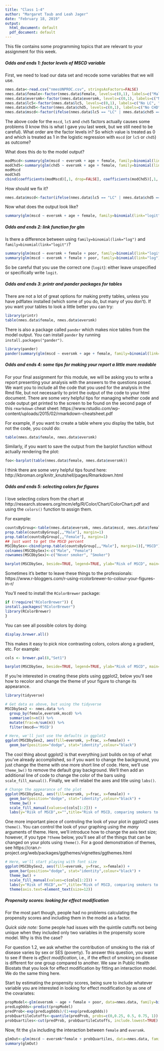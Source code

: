 ```yaml
---
title: "Class 1-4"
author: "Margaret Taub and Leah Jager"
date: "February 18, 2019"
output:
  html_document: default
  pdf_document: default
---
```


This file contains some programming topics that are relevant to your assignment for this week.

##### **Odds and ends 1: factor levels of MSCD variable**


First, we need to load our data set and recode some variables that we will use.
```r
nmes.data<-read.csv("nmesUNPROC.csv", stringsAsFactors=FALSE)
nmes.data$female<-factor(nmes.data$female, levels=c(0,1), labels=c("Male", "Female"))
nmes.data$eversmk<-factor(nmes.data$eversmk, levels=c(0,1), labels=c("No", "Yes"))
nmes.data$lc5<-factor(nmes.data$lc5, levels=c(0,1), labels=c("No LC", "LC"))
nmes.data$chd5<-factor(nmes.data$chd5, levels=c(0,1), labels=c("No CHD", "CHD"))
nmes.data$mscd<-factor(ifelse(nmes.data$lc5 == "LC" | nmes.data$chd5 == "CHD", "MSCD", "No MSCD"))
```

The above code for the `mscd`, `lc5` and `chd5` factors actually causes some problems (I know this is what I gave you last week, but we still need to be careful). What order are the factor levels in? So which value is treated as 0 and which is treated as 1 in the logistic regression with `mscd` (or `lc5` or `chd5`) as outcome?

What does this do to the model output?
```r
modMscd<-summary(glm(mscd ~ eversmk + age + female, family=binomial(link="logit"), data=nmes.data))
modChd5<-summary(glm(chd5 ~ eversmk + age + female, family=binomial(link="logit"), data=nmes.data))
modMscd
modChd5
cbind(coefficients(modMscd)[,1, drop=FALSE], coefficients(modChd5)[,1, drop=FALSE])
```

How should we fix it?

```r
nmes.data$mscd<-factor(ifelse(nmes.data$lc5 == "LC" | nmes.data$chd5 == "CHD", "MSCD", "No MSCD"), levels=c("No MSCD", "MSCD"), labels=c("No MSCD", "MSCD"))
```

Now what does the output look like?

```r
summary(glm(mscd ~ eversmk + age + female, family=binomial(link="logit"), data=nmes.data))
```

##### **Odds and ends 2: link function for glm**

Is there a difference between using `family=binomial(link="log")` and `family=binomial(link="logit")`? 

```r
summary(glm(mscd ~ eversmk + female + poor, family=binomial(link="logit"), data=nmes.data))
summary(glm(mscd ~ eversmk + female + poor, family=binomial(link="log"), data=nmes.data))
```

So be careful that you use the correct one (`logit`): either leave unspecified or specifically write `logit`.

##### **Odds and ends 3:  printr and pander packages for tables**

There are not a lot of great options for making pretty tables, unless you have pdflatex installed (which some of you do, but many of you don't).  If you want your tables to look a little better you can try:
```r
library(printr)
table(nmes.data$female, nmes.data$eversmk)
```

There is also a package called `pander` which makes nice tables from the model output. You can install `pander` by running `install.packages("pander")`.

```r
library(pander)
pander(summary(glm(mscd ~ eversmk + age + female, family=binomial(link="logit"), data=nmes.data)))
```


##### **Odds and ends 4: some tips for making your report a little more readable**


For your final assignment for this module, we will be asking you to write a report presenting your analysis with the answers to the questions posed. We want you to include all the code that you used for the analysis in the Rmd file, but not necessarily to print the output of the code to your html document. There are some very helpful tips for managing whether code and code output get printed to the screen to be found on the second page of this `rmarkdown` cheat sheet: https://www.rstudio.com/wp-content/uploads/2015/02/rmarkdown-cheatsheet.pdf

For example, if you want to create a table where you display the table, but not the code, you could do:
```r
table(nmes.data$female, nmes.data$eversmk)
```

Similarly, if you want to save the output from the barplot function without actually rendering the plot:
```r
foo<-barplot(table(nmes.data$female, nmes.data$eversmk))
```

I think there are some very helpful tips found here: http://kbroman.org/knitr_knutshell/pages/Rmarkdown.html

##### **Odds and ends 5: selecting colors for figures**


I love selecting colors from the chart at http://research.stowers.org/mcm/efg/R/Color/Chart/ColorChart.pdf and using the `colors()` function to assign them.

For example:
```r
countsByGroup<-table(nmes.data$eversmk, nmes.data$mscd, nmes.data$female)
prop.table(countsByGroup[,,"Male"], margin=1)
prop.table(countsByGroup[,,"Female"], margin=1)
## just want to get the MSCD percent
MSCDbySex<-cbind(prop.table(countsByGroup[,,"Male"], margin=1)[,"MSCD"],prop.table(countsByGroup[,,"Female"], margin=1)[,"MSCD"])
colnames(MSCDbySex)<-c("Male", "Female")
rownames(MSCDbySex)<-c("Never smoker", "Smoker")
```

```r
barplot(MSCDbySex, beside=TRUE, legend=TRUE, ylab="Risk of MSCD", main="Risk of MSCD, comparing smokers to non-smokers", col=colors()[c(81, 119)])
```

Sometimes it's better to leave these things to the professionals: https://www.r-bloggers.com/r-using-rcolorbrewer-to-colour-your-figures-in-r/

You'll need to install the `RColorBrewer` package:

```r
if (!require("RColorBrewer")) {
install.packages("RColorBrewer")
library(RColorBrewer)
}
```

You can see all possible colors by doing:
```r
display.brewer.all()
```

This makes it easy to pick nice contrasting colors, colors along a gradient, etc. For example:
```r
cols <- brewer.pal(8,"Set1")
```

```r
barplot(MSCDbySex, beside=TRUE, legend=TRUE, ylab="Risk of MSCD", main="Risk of MSCD, comparing smokers to non-smokers", col=cols[1:2])
```

If you're interested in creating these plots using ggplot2, below you'll see how to recolor and change the theme of your figure to change its appearance.

```r
library(tidyverse)

# Get data as above, but using the tidyverse
MSCDbySex2 <- nmes.data %>% 
  group_by(female,eversmk,mscd) %>% 
  summarise(n=n()) %>%
  mutate(frac=n/sum(n)) %>%
  filter(mscd=='MSCD') 

# Here, we'll just use the defaults in ggplot2 
ggplot(MSCDbySex2, aes(fill=eversmk, y=frac, x=female)) +
  geom_bar(position="dodge", stat="identity",colour="black")
```

The cool thing about ggplot2 is that everything just builds on top of what you've already accomplished, so if you want to change the background, you just change the theme with one more short line of code. Here, we'll use `theme_bw()` to remove the default gray background. We'll then add an additional line of code to change the color of the bars using `scale_fill_manual()`. Finally, we will relabel the axes and title using `labs()`.

```r
# Change the appearance of the plot
ggplot(MSCDbySex2, aes(fill=eversmk, y=frac, x=female)) +
  geom_bar(position="dodge", stat="identity",colour="black") +
  theme_bw() +
  scale_fill_manual(values=c(cols[1:2])) +
  labs(y="Risk of MSCD",x="",title="Risk of MSCD, comparing smokers to non-smokers")
```

One more important piece of controling the look of your plot in ggplot2 uses `theme()`. You can control the look of your graphing using the *many* arguments of theme. Here, we'll introduce how to change the axis text size; however, if you type `?theme` below, you'll see all of the things that can be changed on your plots using `theme()`. For a good demonstration of themes, see https://cran.r-project.org/web/packages/ggthemes/vignettes/ggthemes.html

```r
# Here, we'll start playing with font size
ggplot(MSCDbySex2, aes(fill=eversmk, y=frac, x=female)) +
  geom_bar(position="dodge", stat="identity",colour="black") +
  theme_bw() +
  scale_fill_manual(values=c(cols[1:2])) +
  labs(y="Risk of MSCD",x="",title="Risk of MSCD, comparing smokers to non-smokers")+
  theme(axis.text=element_text(size=12))
```

##### **Propensity scores: looking for effect modification**

For the most part though, people had no problems calculating the propensity scores and including them in the model as a factor.

*Quick side note:* Some people had issues with the quintile cutoffs not being unique when they included only two variables in the propensity score model. Why is this the case?

For question 1.2, we ask whether the contribution of smoking to the risk of disease varies by sex or SES (poverty). To answer this question, you want to see if there is *effect modification*, i.e., if the effect of smoking on disease is different for one group compared to another. We saw in Public Health Biostats that you look for effect modification by fitting an interaction model. We do the same thing here.

Start by estimating the propensity scores, being sure to include whatever variable you are interested in looking for effect modification by as one of the covariates:

```r
propModel<-glm(eversmk ~ age + female + poor, data=nmes.data, family=binomial(link="logit"))
predLogOdds<-predict(propModel)
predProb<-exp(predLogOdds)/(1+exp(predLogOdds))
probQuartileCutoffs<-quantile(predProb, probs=c(0,0.25, 0.5, 0.75, 1))
probQuartiles<-cut(predProb, probQuartileCutoffs, include.lowest=TRUE)
```

Now, fit the `glm` including the interaction between `female` and `eversmk`.
```r
glmOut<-glm(mscd ~ eversmk*female + probQuartiles, data=nmes.data, family=binomial(link="logit"))
summary(glmOut)
```




